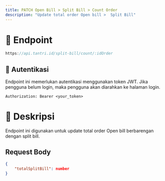 ```yaml
---
title: PATCH Open Bill > Split Bill > Count Order
description: "Update total order Open bill >  Split Bill"
---
```


# 🔗 Endpoint

```ts
https://api.tantri.id/split-bill/count/:idOrder
```

## 🔑 Autentikasi

Endpoint ini memerlukan autentikasi menggunakan token JWT. Jika pengguna belum login, maka pengguna akan diarahkan ke halaman login.

```http
Authorization: Bearer <your_token>
```

# 📖 Deskripsi

Endpoint ini digunakan untuk update total order Open bill berbarengan dengan split bill.

## Request Body

```json
{
    "totalSplitBill": number
}
```
